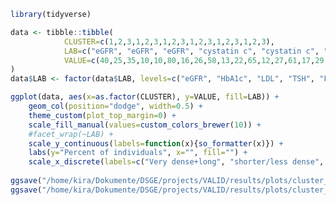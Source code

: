 ```r
library(tidyverse)
```

```r
data <- tibble::tibble(
            CLUSTER=c(1,2,3,1,2,3,1,2,3,1,2,3,1,2,3,1,2,3),
            LAB=c("eGFR", "eGFR", "eGFR", "cystatin c", "cystatin c", "cystatin c", "TSH", "TSH", "TSH", "HbA1c", "HbA1c", "HbA1c", "Fasting glucose", "Fasting glucose", "Fasting glucose", "LDL", "LDL", "LDL"),
            VALUE=c(40,25,35,10,10,80,16,26,58,13,22,65,12,27,61,17,29,54)
)
data$LAB <- factor(data$LAB, levels=c("eGFR", "HbA1c", "LDL", "TSH", "Fasting glucose", "cystatin c"))
```

```r
ggplot(data, aes(x=as.factor(CLUSTER), y=VALUE, fill=LAB)) +
    geom_col(position="dodge", width=0.5) +
    theme_custom(plot_top_margin=0) +
    scale_fill_manual(values=custom_colors_brewer(10)) +
    #facet_wrap(~LAB) +
    scale_y_continuous(labels=function(x){so_formatter(x)}) +
    labs(y="Percent of individuals", x="", fill="") +
    scale_x_discrete(labels=c("Very dense+long", "shorter/less dense", "no longitudinal"))
  
ggsave("/home/kira/Dokumente/DSGE/projects/VALID/results/plots/cluster_percentages_2025-02-05.pdf", width=10, height=6)
ggsave("/home/kira/Dokumente/DSGE/projects/VALID/results/plots/cluster_percentages_2025-02-05.png", width=10, height=6, dpi=600)
```

